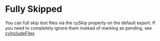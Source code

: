 
# Fully Skipped

You can full skip test files via the cySkip property on the default export.
If you need to completely ignore them instead of marking as pending, see
[cyIncludeFiles](/docs/ignoring-via-cyincludestories--not-skipped-function)

<Canvas>
  <Story id="skippingandselecting-fullyskipped--skipped" />
</Canvas>

<Canvas>
  <Story id="skippingandselecting-fullyskipped--another" />
</Canvas>
